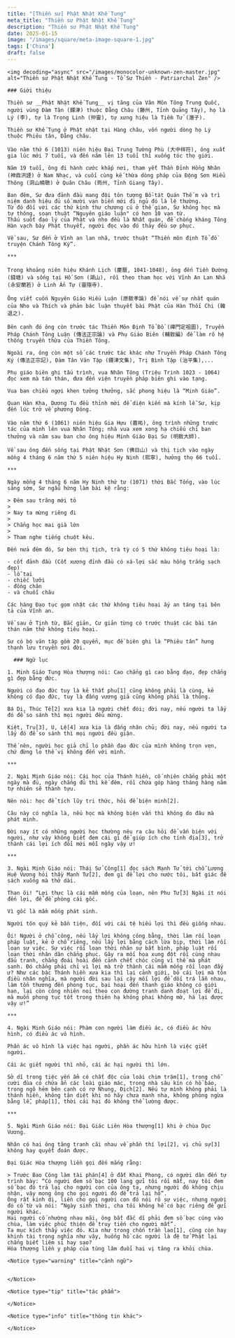 ```yaml
---
title: "[Thiền sư] Phật Nhật Khế Tung"
meta_title: "Thiền sư Phật Nhật Khế Tung"
description: "Thiền sư Phật Nhật Khế Tung"
date: 2025-01-15
image: "/images/square/meta-image-square-1.jpg"
tags: ['China']
draft: false
---
```


<div className="grid xl:grid-cols-8 lg:grid-cols-8 md:grid-cols-2 sm:grid-cols-2 xs:grid-cols-1 gap-8 bg-body dark:bg-darkmode-body">

  <div className="lg:col-span-3 md:col-span-1">

    <img decoding="async" src="/images/monocolor-unknown-zen-master.jpg" alt="Thiền sư Phật Nhật Khế Tung - Tổ Sư Thiền - Patriarchal Zen" />

    ### Giới thiệu

    Thiền sư __Phật Nhật Khế Tung__ vị tăng của Vân Môn Tông Trung Quốc, người vùng Đàm Tân (鐔津) thuộc Đằng Châu (藤州, Tỉnh Quảng Tây), họ là Lý (李), tự là Trọng Linh (仲靈), tự xưng hiệu là Tiềm Tử (潛子).

    Thiền sư Khế Tụng ở Phật nhật tại Hàng châu, vốn người dòng họ Lý thuộc Phiêu tân, Ðằng châu.

    Vào năm thứ 6 (1013) niên hiệu Đại Trung Tường Phù (大中祥符), ông xuất gia lúc mới 7 tuổi, và đến năm lên 13 tuổi thì xuống tóc thọ giới.

    Năm 19 tuổi, ông đi hành cước khắp nơi, tham yết Thần Đỉnh Hồng Nhân (神鼎洪諲) ở Nam Nhạc, và cuối cùng kế thừa dòng pháp của Động Sơn Hiểu Thông (洞山曉聰) ở Quân Châu (筠州, Tỉnh Giang Tây).

    Ban đêm, Sư đưa đảnh đầu mang đội tôn tượng Bồ-tát Quán Thế m và trì niệm danh hiệu đủ số mười vạn biến mới đi ngủ đó là lệ thường.
    Từ đó đối với các thứ kinh thư chương cú ở thế gian, Sư không học mà tự thông, soạn thuật “Nguyên giáo luận" có hơn 10 vạn từ.
    Thấu suốt đạo lý của Phật và nho đều là Nhất quán, để chống kháng Tông Hàn vạch bày Phật thuyết, người đọc vào đó thảy đều sợ phục.

    Về sau, Sư đến ở Vĩnh an lan nhã, trước thuật “Thiền môn định Tổ đồ truyện Chánh Tông Ký”.

    ***

    Trong khoảng niên hiệu Khánh Lịch (慶曆, 1041-1048), ông đến Tiền Đường (錢塘) và sống tại Hồ Sơn (湖山), rồi theo tham học với Vĩnh An Lan Nhã (永安蘭若) ở Linh Ẩn Tự (靈隱寺).

    Ông viết cuốn Nguyên Giáo Hiếu Luận (原敎孝論) để nói về sự nhất quán của Nho và Thích và phản bác luận thuyết bài Phật của Hàn Thối Chi (韓退之).

    Bên cạnh đó ông còn trước tác Thiền Môn Định Tổ Đồ (禪門定祖圖), Truyền Pháp Chánh Tông Luận (傳法正宗論) và Phụ Giáo Biên (輔敎編) để làm rõ hệ thống truyền thừa của Thiền Tông.

    Ngoài ra, ông còn một số các trước tác khác như Truyền Pháp Chánh Tông Ký (傳法正宗記), Đàm Tân Văn Tập (鐔津文集), Trị Bình Tập (治平集),...

    Phụ giáo biên ghi tấu trình, vua Nhân Tông (Triệu Trinh 1023 - 1064) đọc xem mà tán thán, đưa đến viện truyền pháp biên ghi vào tạng.

    Vua ban chiếu ngợi khen tưởng thưởng, sắc phong hiệu là “Minh Giáo”.

    Quan Hàn Kha, Dương Tu đều thỉnh mời để diện kiến mà kính lễ Sư, kịp đến lúc trở về phương Ðông.

    Vào năm thứ 6 (1061) niên hiệu Gia Hựu (嘉祐), ông trình những trước tác của mình lên vua Nhân Tông; nhà vua xem xong hạ chiếu chỉ ban thưởng và năm sau ban cho ông hiệu Minh Giáo Đại Sư (明敎大師).

    Về sau ông đến sống tại Phật Nhật Sơn (佛日山) và thị tịch vào ngày mồng 4 tháng 6 năm thứ 5 niên hiệu Hy Ninh (熙寧), hưởng thọ 66 tuổi.

    ***

    Ngày mồng 4 tháng 6 năm Hy Ninh thứ tư (1071) thời Bắc Tống, vào lúc sáng sớm, Sư ngẫu hứng làm bài kệ rằng:

    > Ðêm sau trăng mới tỏ
    >
    > Nay ta mừng riêng đi
    >
    > Chẳng học mai già lớn
    >
    > Tham nghe tiếng chuột kêu.

    Ðến nửa đêm đó, Sư bèn thị tịch, trà tỳ có 5 thứ không tiêu hoại là:

    - cốt đảnh đầu (Cốt xương đỉnh đầu có xá-lợi sắc màu hồng trắng sạch đẹp)
    - lỗ tai
    - chiếc lưỡi
    - đồng chân
    - và chuỗi châu

    Các hàng Ðạo tục gọm nhặt các thứ không tiêu hoại ấy an táng tại bên tả của Vĩnh an.

    Về sau ở Tịnh từ, Bắc giản, Cư giản từng có trước thuật các bài tán thán năm thứ không tiêu hoại.

    Sư có bộ văn tập gồm 20 quyển, mục đề biên ghi là “Phiêu tân” hưng thạnh lưu truyền nơi đời.

  </div>

  <div className="lg:col-span-5 md:col-span-1">

      ### Ngữ lục

    1. Minh Giáo Tung Hòa thượng nói: Cao chẳng gì cao bằng đạo, đẹp chẳng gì đẹp bằng đức.

    Người có đạo đức tuy là kẻ thất phu[1] cũng không phải là cùng, kẻ không có đạo đức, tuy là đấng vương giả cũng không phải là thông.

    Bá Di, Thúc Tề[2] xưa kia là người chết đói; đời nay, nếu người ta lấy đó để so sánh thì mọi người đều mừng.

    Kiệt, Trụ[3], U, Lệ[4] xưa kia là đấng nhân chủ; đời nay, nếu người ta lấy đó để so sánh thì mọi người đều giận.

    Thế nên, người học giả chỉ lo phần đạo đức của mình không trọn vẹn, chứ đừng lo thế vị không đến với mình.

    ***

    2. Ngài Minh Giáo nói: Cái học của Thánh hiền, cố nhiên chẳng phải một ngày mà đủ, ngày chẳng đủ thì kế đêm, rồi chứa góp hàng tháng hàng năm tự nhiên sẽ thành tựu.

    Nên nói: học để tích lũy tri thức, hỏi để biện minh[2].

    Câu này có nghĩa là, nếu học mà không biện vấn thì không do đâu mà phát minh.

    Ðời nay ít có những người học thường nêu ra câu hỏi để vấn biện với người, như vậy không biết đem cái gì để giúp ích cho tính địa[3], trở thành cái lợi ích đổi mới mỗi ngày vậy ư!

    ***

    3. Ngài Minh Giáo nói: Thái Sử Công[1] đọc sách Mạnh Tử tới chỗ Lương Huệ Vương hỏi thầy Mạnh Tử[2], đem gì để lợi cho nước tôi, bất giác để sách xuống mà thở dài.

    Than ôi! “Lợi thực là cái mầm mống của loạn, nên Phu Tử[3] Ngài ít nói đến lợi, để đề phòng cái gốc.

    Vì gốc là mầm mống phát sinh.

    Người tôn quý kẻ bần tiện, đối với cái tệ hiếu lợi thì đều giống nhau.

    Ôi! Người ở chỗ công, nếu lấy lợi không công bằng, thời làm rối loạn pháp luật, kẻ ở chỗ riêng, nếu lấy lợi bằng cách lừa bịp, thời làm rối loạn sự việc. Sự việc rối loạn thời nhân sự bất bình, pháp luật rối loạn thời nhân dân chẳng phục. Gây ra mối họa xung đột rồi cùng nhau đấu tranh, chẳng đoái hoài đến cảnh chết chóc cũng vì thế mà phát sanh. Ðó chẳng phải chỉ vì lợi mà trở thành cái mầm mống rối loạn đấy ư? Như các bậc Thánh hiền xưa kia thì lại cảnh giới, bỏ cái lợi mà tôn điều nhân nghĩa, mà người đời sau lại cậy mối lợi để dối trá lẫn nhau, làm tổn thương đến phong tục, bại hoại đến thanh giáo không có giới hạn, lại còn công nhiên noi theo con đường tranh danh đoạt lợi để đi, mà muốn phong tục tốt trong thiên hạ không phai không mờ, há lại được vậy ư!”

    ***

    4. Ngài Minh Giáo nói: Phàm con người làm điều ác, có điều ác hữu hình, có điều ác vô hình.

    Phần ác vô hình là việc hại người, phần ác hữu hình là việc giết người.

    Cái ác giết người thì nhỏ, cái ác hại người thì lớn.

    Sở dĩ trong tiệc yến ẩm có chất độc của loài chim trậm[1], trong chỗ cười đùa có chứa ẩn các loài giáo mác, trong nhà sâu kín có hổ báo, trong ngõ hẻm bên cạnh có rợ Nhung, Ðịch[2]. Nếu tự mình không phải là thánh hiền, không tận diệt khi nó hãy chưa manh nha, không phòng ngừa bằng lễ, pháp[1], thời cái hại đó không thể lường được.

    ***

    5. Ngài Minh Giáo nói: Ðại Giác Liên Hòa thượng[1] khi ở chùa Dục Vương.

    Nhân có hai ông tăng tranh cãi nhau về phần thí lợi[2], vị chủ sự[3] không hay quyết đoán được.

    Ðại Giác Hòa thượng liền gọi đến mắng rằng:

    > Trước Bao Công làm tài phán[4] ở đất Khai Phong, có người dân đến tự trình bày: “Có người đem số bạc 100 lạng gửi tôi rồi mất, nay tôi đem số bạc đó trả lại cho người con của ông ta, nhưng người đó không chịu nhận, vậy mong ông cho gọi người đó để trả lại hộ”.
    Ông rất kinh dị, liền cho gọi người con đó nói rõ sự việc, nhưng người đó cố từ và nói: “Ngày sinh thời, cha tôi không hề có bạc riêng để gửi người khác.
    Hai người cố nhường nhau mãi, ông bất đắc dĩ phải đem số bạc cúng vào chùa, làm việc phúc thiện để truy tiến cho người mất”.
    Ta mục kích thấy việc đó. Kìa như trong chốn trần lao[1], cũng còn hay khinh tài trọng nghĩa như vậy, huống hồ các người là đệ tử Phật lại chẳng biết liêm sỉ hay sao?
    Hòa thượng liền y pháp của tùng lâm đuổi hai vị tăng ra khỏi chùa.

    <Notice type="warning" title="cảnh ngữ">


    </Notice>

    <Notice type="tip" title="tác phẩm">

    </Notice>

    <Notice type="info" title="thông tin khác">

    </Notice>

  </div>

</div>

